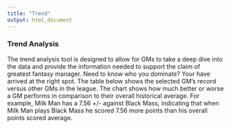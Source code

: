 ```yaml
---
title: "Trend"
output: html_document
---
```

### Trend Analysis

The trend analysis tool is designed to allow for GMs to take a deep dive into the data and provide the information needed to support the claim of greatest fantasy manager. Need to know who you dominate? Your have arrived at the right spot. The table below shows the selected GM's record versus other GMs in the league. The chart shows how much better or worse a GM performs in comparison to their overall historical average. For example, Milk Man has a 7.56 +/- against Black Mass, indicating that when Milk Man plays Black Mass he scored 7.56 more points than his overall points scored average.   
